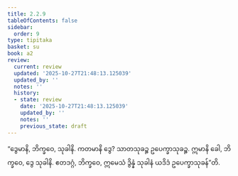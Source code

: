 ```yaml
---
title: 2.2.9
tableOfContents: false
sidebar:
  order: 9
type: tipitaka
basket: su
book: a2
review:
  current: review
  updated: '2025-10-27T21:48:13.125039'
  updated_by: ''
  notes: ''
  history:
  - state: review
    date: '2025-10-27T21:48:13.125039'
    updated_by: ''
    notes: ''
    previous_state: draft
---
```



<ReviewStatus review={frontmatter.review} showDetails={true} />

<HypothesisAnnotation frontmatter={frontmatter} />

<DynamicBreadcrumb />

<Division number="73" book="a2" e="ch" v="15" p="79">

<Paragraph number="153" book="a2">
“ဒွေမာနိ, ဘိက္ခဝေ, သုခါနိ. ကတမာနိ ဒွေ? သာတသုခဉ္စ ဥပေက္ခာသုခဉ္စ. ဣမာနိ ခေါ, ဘိက္ခဝေ, ဒွေ သုခါနိ. ဧတဒဂ္ဂံ, ဘိက္ခဝေ, ဣမေသံ ဒွိန္နံ သုခါနံ ယဒိဒံ ဥပေက္ခာသုခန်”တိ.
</Paragraph>
</Division>